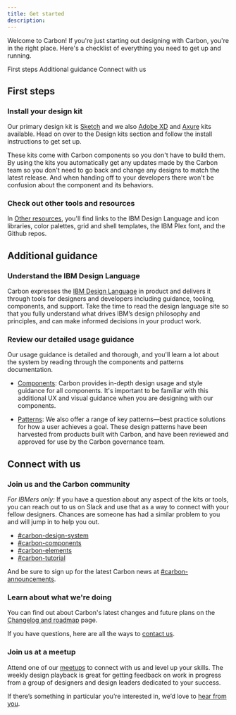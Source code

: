 ```yaml
---
title: Get started
description:
---
```


<PageDescription>

Welcome to Carbon! If you're just starting out designing with Carbon, you're in
the right place. Here's a checklist of everything you need to get up and
running.

</PageDescription>

<AnchorLinks>

<AnchorLink>First steps</AnchorLink>
<AnchorLink>Additional guidance</AnchorLink>
<AnchorLink>Connect with us</AnchorLink>

</AnchorLinks>

## First steps

### Install your design kit

Our primary design kit is [Sketch](/designing/kits/sketch) and we also
[Adobe XD](/designing/kits/adobe-xd) and [Axure](/designing/kits/axure) kits
available. Head on over to the Design kits section and follow the install
instructions to get set up.

These kits come with Carbon components so you don't have to build them. By using
the kits you automatically get any updates made by the Carbon team so you don't
need to go back and change any designs to match the latest release. And when
handing off to your developers there won't be confusion about the component and
its behaviors.

### Check out other tools and resources

In [Other resources](/designing/design-resources), you'll find links to the IBM
Design Language and icon libraries, color palettes, grid and shell templates,
the IBM Plex font, and the Github repos.

## Additional guidance

### Understand the IBM Design Language

Carbon expresses the [IBM Design Language](https://www.ibm.com/design/language/)
in product and delivers it through tools for designers and developers including
guidance, tooling, components, and support. Take the time to read the design
language site so that you fully understand what drives IBM’s design philosophy
and principles, and can make informed decisions in your product work.

### Review our detailed usage guidance

Our usage guidance is detailed and thorough, and you'll learn a lot about the
system by reading through the components and patterns documentation.

- [Components](/components/overview): Carbon provides in-depth design usage and
  style guidance for all components. It's important to be familiar with this
  additional UX and visual guidance when you are designing with our components.

- [Patterns](/patterns/overview): We also offer a range of key patterns—best
  practice solutions for how a user achieves a goal. These design patterns have
  been harvested from products built with Carbon, and have been reviewed and
  approved for use by the Carbon governance team.

## Connect with us

### Join us and the Carbon community

_For IBMers only:_ If you have a question about any aspect of the kits or tools,
you can reach out to us on Slack and use that as a way to connect with your
fellow designers. Chances are someone has had a similar problem to you and will
jump in to help you out.

- [#carbon-design-system](https://ibm-studios.slack.com/messages/C0M053VPT/)
- [#carbon-components](https://ibm-studios.slack.com/archives/C046Y0YUD)
- [#carbon-elements](https://ibm-studios.slack.com/archives/CDHHNNZQR)
- [#carbon-tutorial](https://ibm-studios.slack.com/archives/CJUGA7P6H)

And be sure to sign up for the latest Carbon news at
[#carbon-announcements](https://ibm-studios.slack.com/archives/CJ35H36MP).

### Learn about what we're doing

You can find out about Carbon's latest changes and future plans on the
[Changelog and roadmap](/whats-happening/changelog-and-roadmap) page.

If you have questions, here are all the ways to [contact us](/help/contact-us).

### Join us at a meetup

Attend one of our [meetups](/whats-happening/meetups) to connect with us and
level up your skills. The weekly design playback is great for getting feedback
on work in progress from a group of designers and design leaders dedicated to
your success.

If there’s something in particular you’re interested in, we’d love to
[hear from you](https://github.com/carbon-design-system/carbon-website/issues/new/choose).

